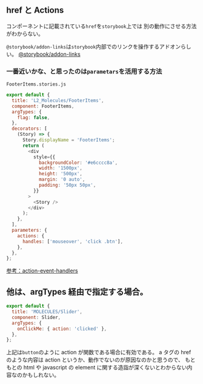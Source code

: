 <Meta title="L2_Molecules/href と Actions" />

## href と Actions

コンポーネントに記載されている`href`を`storybook`上では
別の動作にさせる方法がわからない。

`@storybook/addon-links`は`storybook`内部でのリンクを操作するアドオンらしい。
[@storybook/addon-links](https://www.npmjs.com/package/@storybook/addon-links)

### 一番近いかな、と思ったのは`parametars`を活用する方法

`FooterItems.stories.js`

```js
export default {
  title: 'L2_Molecules/FooterItems',
  component: FooterItems,
  argTypes: {
    flag: false,
  },
  decorators: [
    (Story) => {
      Story.displayName = 'FooterItems';
      return (
        <div
          style={{
            backgroundColor: '#e6cccc8a',
            width: '1500px',
            height: '500px',
            margin: '0 auto',
            padding: '50px 50px',
          }}
        >
          <Story />
        </div>
      );
    },
  ],
  parameters: {
    actions: {
      handles: ['mouseover', 'click .btn'],
    },
  },
};
```

[参考：action-event-handlers](https://storybook.js.org/docs/react/essentials/actions#action-event-handlers)

## 他は、argTypes 経由で指定する場合。

```js
export default {
  title: 'MOLECULES/Slider',
  component: Slider,
  argTypes: {
    onClickMe: { action: 'clicked' },
  },
};
```

上記は`button`のように action が関数である場合に有効である。
a タグの href のような内容は action というか、動作でないのが原因なのかと思うので、
もともとの html や javascript の element に関する造詣が深くないとわからない内容なのかもしれない。

